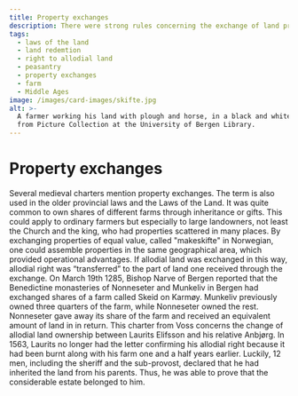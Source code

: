 ```yaml
---
title: Property exchanges
description: There were strong rules concerning the exchange of land properties
tags:
  - laws of the land
  - land redemtion
  - right to allodial land
  - peasantry
  - property exchanges
  - farm
  - Middle Ages
image: /images/card-images/skifte.jpg
alt: >-
  A farmer working his land with plough and horse, in a black and white photo
  from Picture Collection at the University of Bergen Library.
---
```



# Property exchanges

<Container stil="initial side">
    Several medieval charters mention property exchanges. 
    The term is also used in the older provincial laws and the Laws of the Land. 
    It was quite common to own shares of different farms through inheritance or gifts. 
    This could apply to ordinary farmers but especially to large landowners, not least the Church and the king, who had properties scattered in many places. 
    By exchanging properties of equal value, called "makeskifte" in Norwegian, one could assemble properties in the same geographical area, which provided operational advantages. 
    If allodial land was exchanged in this way, allodial right was “transferred” to the part of land one received through the exchange. 
    On March 19th 1285, Bishop Narve of Bergen reported that the Benedictine monasteries of Nonneseter and Munkeliv in Bergen had exchanged shares of a farm called Skeid on Karmøy. 
    Munkeliv previously owned three quarters of the farm, while Nonneseter owned the rest. 
    Nonneseter gave away its share of the farm and received an equivalent amount of land in in return.
</Container>

<Work id="ubb-diplom-0257" marcus="https://marcus.uib.no/instance/charter/ubb-diplom-0257.html">
This charter from Voss concerns the change of allodial land ownership between Laurits Elifsson and his relative Anbjørg. In 1563, Laurits no longer had the letter confirming his allodial right because it had been burnt along with his farm one and a half years earlier. Luckily, 12 men, including the sheriff and the sub-provost, declared that he had inherited the land from his parents. Thus, he was able to prove that the considerable estate belonged to him.
</Work>
